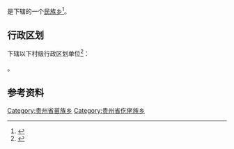 {{中国乡级行政区|52/04/22/205/000}}

'''{{PAGENAMEBASE}}'''是{{PRC admin/fullname|52/04/22/205/000|3}}下辖的一个[[民族乡|民族乡]]<ref>{{PRC admin/ref sgc|{{PRC admin/parent|52/04/22/205/000}}}}</ref>。

== 行政区划 ==
{{PAGENAMEBASE}}下辖以下村级行政区划单位<ref>{{PRC admin/ref sgc|52/04/22/205/000}}</ref>：

{{PRC admin/children|52/04/22/205/000}}。

== 参考资料 ==
{{reflist}}

{{贵州行政区划小作品}}
{{PRC admin/navcat|52/04/22/205/000}}
[[Category:贵州省苗族乡|Category:贵州省苗族乡]]
[[Category:贵州省仡佬族乡|Category:贵州省仡佬族乡]]